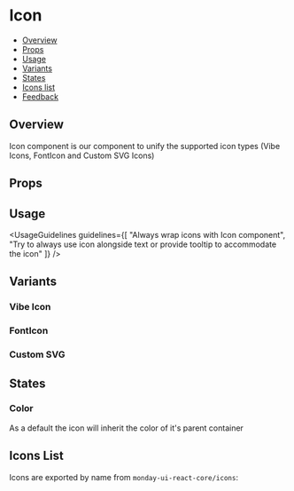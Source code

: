 
<Meta of={IconStories} />

# Icon

- [Overview](#overview)
- [Props](#props)
- [Usage](#usage)
- [Variants](#variants)
- [States](#states)
- [Icons list](#icons-list)
- [Feedback](#feedback)

## Overview

Icon component is our component to unify the supported icon types (Vibe Icons, FontIcon and Custom SVG Icons)

<Canvas of={IconStories.Overview} />

## Props

<PropsTable />

## Usage

<UsageGuidelines
  guidelines={[
    "Always wrap icons with Icon component",
    "Try to always use icon alongside text or provide tooltip to accommodate the icon"
  ]}
/>

## Variants

### Vibe Icon

<Canvas of={IconStories.VibeIcon} />

### FontIcon

<Canvas of={IconStories.FontIcon} />

### Custom SVG

<Canvas of={IconStories.CustomSvg} />

## States

### Color

As a default the icon will inherit the color of it's parent container

<Canvas of={IconStories.Color} />

## Icons List

Icons are exported by name from `monday-ui-react-core/icons`:

```javascript
import { DoubleCheck } from "monday-ui-react-core/icons";
```

<Canvas of={IconStories.IconsListStory} />
